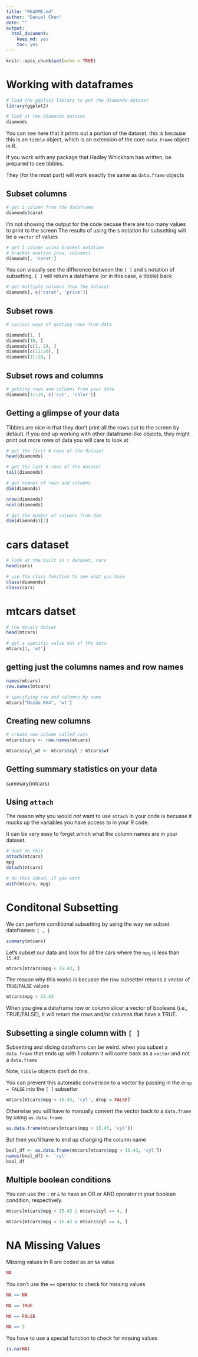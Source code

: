 ```yaml
---
title: "README.md"
author: "Daniel Chen"
date: ""
output: 
  html_document: 
    keep_md: yes
    toc: yes
---
```


```r
knitr::opts_chunk$set(echo = TRUE)
```

# Working with dataframes

```r

# load the ggplot2 library to get the diamonds dataset
library(ggplot2)

# look at the diamonds dataset
diamonds
```


You can see here that it prints out a portion of the dataset,
this is because this is an `tibble` object, which is an extension of the core
`data.frame` object in R.

If you work with any package that Hadley Whickham has written,
be prepared to see tibbles.

They (for the most part) will work exactly the same as `data.frame` objects


## Subset columns
```r
# get 1 column from the dataframe
diamonds$carat
```

I'm not showing the output for the code becuse there are too many values to print to the screen
The results of using the `$` notation for subsetting will be a `vector` of values

```r
# get 1 column using bracket notation
# bracket noation [row, columns]
diamonds[, 'carat']
```

You can visually see the difference between the `[ ]` and `$` notation of subsetting.
`[ ]` will return a dataframe (or in this case, a tibble) back

```r
# get multiple columns from the dataset
diamonds[, c('carat', 'price')]
```

## Subset rows
```r
# various ways of getting rows from data

diamonds[1, ]
diamonds[10, ]
diamonds[c(1, 2), ]
diamonds[c(11:20), ]
diamonds[11:20, ]
```

## Subset rows and columns

```r
# getting rows and columns from your data
diamonds[11:20, c('cut', 'color')]
```

## Getting a glimpse of your data

Tibbles are nice in that they don't print all the rows out to the screen by default.
If you end up working with other dataframe-like objects, they might print out more rows of data you will care to look at

```r
# get the first 6 rows of the dataset
head(diamonds)

# get the last 6 rows of the dataset
tail(diamonds)
```

```r
# get numner of rows and columns
dim(diamonds)

nrow(diamonds)
ncol(diamonds)

# get the number of columns from dim
dim(diamonds)[2]
```

# cars dataset
```r
# look at the built in r dataset, cars
head(cars)
```

```r
# use the class function to see what you have
class(diamonds)
class(cars)
```

# mtcars datset

```r
# the mtcars datset
head(mtcars)
```

```r
# get a specific value out of the data
mtcars[1, 'wt']
```

## getting just the columns names and row names
```r
names(mtcars)
row.names(mtcars)
```

```r
# specifying row and columns by name
mtcars["Mazda RX4", 'wt']
```

## Creating new columns
```r
# create new column called cars
mtcars$cars <- row.names(mtcars)

mtcars$cyl_wt <- mtcars$cyl / mtcars$wt

```

## Getting summary statistics on your data
summary(mtcars)

## Using `attach`

The reason why you would *not* want to use `attach` in your code is becuase it mucks up the variables
you have access to in your R code.

It can be very easy to forget which what the column names are in your dataset.

```r
# dont do this
attach(mtcars)
mpg
detach(mtcars)

# do this idead, if you want
with(mtcars, mpg)
```

# Conditonal Subsetting

We can perform conditional subsetting by using the way we subset dataframes: `[ , ]`

```r
summary(mtcars)
```

Let's subset our data and look for all the cars where the `mpg` is less than `15.43`

```r
mtcars[mtcars$mpg < 15.43, ]
```

The reason why this works is becuase the row subsetter returns a vector of `TRUE`/`FALSE` values

```r
mtcars$mpg < 15.43
```

When you give a dataframe row or column slicer a vector of booleans (i.e., TRUE/FALSE),
it will return the rows and/or columns that have a TRUE.

## Subsetting a single column with `[ ]`

Subsetting and slicing dataframs can be weird.
when you subset a `data.frame` that ends up with 1 column it will come back as a `vector` and not a `data.frame`

Note, `tibble` objects don't do this.

You can prevent this automatic conversion to a vector by passing in the `drop = FALSE` into the `[ ]` subsetter

```r
mtcars[mtcars$mpg < 15.43, 'cyl', drop = FALSE]
```

Otherwise you will have to manually convert the vector back to a `data.frame` by using `as.data.frame`

```r
as.data.frame(mtcars[mtcars$mpg < 15.43, 'cyl'])
```

But then you'll have to end up changing the column name

```r
bool_df <- as.data.frame(mtcars[mtcars$mpg < 15.43, 'cyl'])
names(bool_df) <- 'cyl'
bool_df
```

## Multiple boolean conditions

You can use the `|` or `&` to have an OR or AND operator in your boolean condition, respectively.

```r
mtcars[mtcars$mpg < 15.43 | mtcars$cyl == 4, ]
```

```r
mtcars[mtcars$mpg < 15.43 & mtcars$cyl == 4, ]
```


# NA Missing Values

Missing values in R are coded as an `NA` value

```r
NA
```


You can't use the `==` operator to check for missing values

```r
NA == NA
```

```r
NA == TRUE
```

```r
NA == FALSE
```

```r
NA == 3
```


You have to use a special function to check for missing values

```r
is.na(NA)
```
